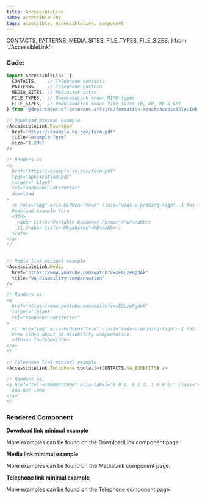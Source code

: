 ```yaml
---
title: AccessibleLink
name: AccessibleLink
tags: accessible, accessiblelink, component
---
```


  CONTACTS,
  PATTERNS,
  MEDIA_SITES,
  FILE_TYPES,
  FILE_SIZES,
} from './AccessibleLink';

### Code:

```javascript
import AccessibleLink, {
  CONTACTS,    // Telephone contacts
  PATTERNS,    // Telephone pattern
  MEDIA_SITES, // MediaLink sites
  FILE_TYPES,  // DownloadLink known MIME-types
  FILE_SIZES,  // DownloadLink known file sizes (B, KB, MB & GB)
} from '@department-of-veterans-affairs/formation-react/AccessibleLink';

// Download minimal example
<AccessibleLink.Download
  href="https://example.va.gov/form.pdf"
  title="example form"
  size="1.2Mb"
/>

/* Renders as
<a
  href="https://example.va.gov/form.pdf"
  type="application/pdf"
  target="_blank"
  rel="noopener noreferrer"
  download
>
  <i role="img" aria-hidden="true" class="vads-u-padding-right--1 fas fa-download" />
  Download example form
  <dfn>
    <abbr title="Portable Document Format">PDF</abbr>
    (1.2<abbr title="Megabytes">MB</abbr>)
  </dfn>
</a>
*/


// Media link minimal example
<AccessibleLink.Media
  href="https://www.youtube.com/watch?v=xE0LzeRgdAk"
  title="VA disability compensation"
/>

/* Renders as
<a
  href="https://www.youtube.com/watch?v=xE0LzeRgdAk"
  target="_blank"
  rel="noopener noreferrer"
>
  <i role="img" aria-hidden="true" class="vads-u-padding-right--1 fab fa-youtube"/>
  View video about VA disability compensation
  <dfn>on YouTube</dfn>
</a>
*/

// Telephone link minimal example
<AccessibleLink.Telephone contact={CONTACTS.VA_BENEFITS} />

/* Renders as
<a href="tel:+18008271000" aria-label="8 0 0. 8 2 7. 1 0 0 0." class="no-wrap">
  800-827-1000
</a>
*/
```

### Rendered Component

<div className="site-c-reactcomp__rendered">
  <strong>Download link minimal example</strong>
  <p>
    <AccessibleLink.Download
      href="https://example.va.gov/form.pdf"
      title="second example form"
      size="1.2Mb"
    />
  </p>
  <p>
    More examples can be found on the DownloadLink component page.
  </p>

  <strong>Media link minimal example</strong>
  <p>
    <AccessibleLink.Media
      href="https://www.youtube.com/watch?v=xE0LzeRgdAk"
      title="VA disability compensation"
    />
  </p>
  <p>
    More examples can be found on the MediaLink component page.
  </p>

  <strong>Telephone link minimal example</strong>
  <p>
    <AccessibleLink.Telephone contact={CONTACTS.VA_BENEFITS} />
  </p>
  <p>
    More examples can be found on the Telephone component page.
  </p>

</div>